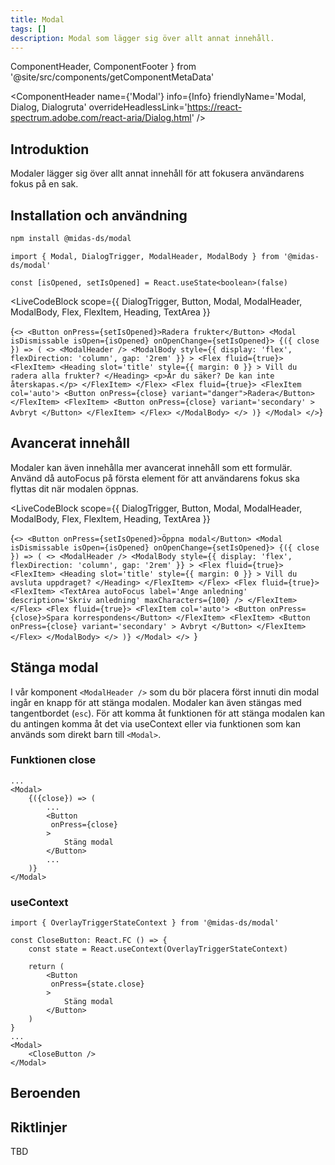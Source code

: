 ```yaml
---
title: Modal
tags: []
description: Modal som lägger sig över allt annat innehåll.
---
```


  ComponentHeader,
  ComponentFooter
} from '@site/src/components/getComponentMetaData'

<ComponentHeader
  name={'Modal'}
  info={Info}
  friendlyName='Modal, Dialog, Dialogruta'
  overrideHeadlessLink='https://react-spectrum.adobe.com/react-aria/Dialog.html'
/>

## Introduktion

Modaler lägger sig över allt annat innehåll för att fokusera användarens fokus på en sak.

## Installation och användning

```bash npm2yarn
npm install @midas-ds/modal
```

```tsx
import { Modal, DialogTrigger, ModalHeader, ModalBody } from '@midas-ds/modal'

const [isOpened, setIsOpened] = React.useState<boolean>(false)
```

<LiveCodeBlock
  scope={{
    DialogTrigger,
    Button,
    Modal,
    ModalHeader,
    ModalBody,
    Flex,
    FlexItem,
    Heading,
    TextArea
  }}
>
  {`
  <>
        <Button onPress={setIsOpened}>Radera frukter</Button>
        <Modal isDismissable isOpen={isOpened} onOpenChange={setIsOpened}>
        {({ close }) => (
        <>
            <ModalHeader />
            <ModalBody
            style={{
                display: 'flex',
                flexDirection: 'column',
                gap: '2rem'
            }}
            >
            <Flex fluid={true}>
                <FlexItem>
                    <Heading
                        slot='title'
                        style={{ margin: 0 }}
                    >
                        Vill du radera alla frukter?
                    </Heading>
                    <p>Är du säker? De kan inte återskapas.</p>
                </FlexItem>
            </Flex>
            <Flex fluid={true}>
                <FlexItem col='auto'>
                    <Button onPress={close} variant="danger">Radera</Button>
                </FlexItem>
                <FlexItem>
                    <Button
                        onPress={close}
                        variant='secondary'
                    >
                        Avbryt
                    </Button>
                </FlexItem>
            </Flex>
            </ModalBody>
        </>
        )}
    </Modal>
</>
`}
</LiveCodeBlock>

## Avancerat innehåll

Modaler kan även innehålla mer avancerat innehåll som ett formulär. Använd då autoFocus på första element för att användarens fokus ska flyttas dit när modalen öppnas.

<LiveCodeBlock
  scope={{
    DialogTrigger,
    Button,
    Modal,
    ModalHeader,
    ModalBody,
    Flex,
    FlexItem,
    Heading,
    TextArea
  }}
>
  {`<>
    <Button onPress={setIsOpened}>Öppna modal</Button>
    <Modal isDismissable isOpen={isOpened} onOpenChange={setIsOpened}>
        {({ close }) => (
            <>
                <ModalHeader />
                <ModalBody
                style={{
                    display: 'flex',
                    flexDirection: 'column',
                    gap: '2rem'
                }}
                >
                <Flex fluid={true}>
                    <FlexItem>
                    <Heading
                        slot='title'
                        style={{ margin: 0 }}
                    >
                        Vill du avsluta uppdraget?
                    </Heading>
                    </FlexItem>
                </Flex>
                <Flex fluid={true}>
                    <FlexItem>
                        <TextArea
                            autoFocus
                            label='Ange anledning'
                            description='Skriv anledning'
                            maxCharacters={100}
                        />
                    </FlexItem>
                </Flex>
                <Flex fluid={true}>
                    <FlexItem col='auto'>
                        <Button onPress={close}>Spara korrespondens</Button>
                    </FlexItem>
                    <FlexItem>
                        <Button
                            onPress={close}
                            variant='secondary'
                        >
                            Avbryt
                        </Button>
                    </FlexItem>
                </Flex>
                </ModalBody>
            </>
        )}
    </Modal>
    </>
`}
</LiveCodeBlock>

## Stänga modal

I vår komponent `<ModalHeader />` som du bör placera först innuti din modal ingår en knapp för att stänga modalen. Modaler kan även stängas med tangentbordet (`esc`).
För att komma åt funktionen för att stänga modalen kan du antingen komma åt det via useContext eller via funktionen som kan används som direkt barn till `<Modal>`.

### Funktionen close

```tsx {3,6}
...
<Modal>
    {({close}) => (
        ...
        <Button
         onPress={close}
        >
            Stäng modal
        </Button>
        ...
    )}
</Modal>
```

### useContext

```tsx {1,4,8,16}
import { OverlayTriggerStateContext } from '@midas-ds/modal'

const CloseButton: React.FC () => {
    const state = React.useContext(OverlayTriggerStateContext)

    return (
        <Button
         onPress={state.close}
        >
            Stäng modal
        </Button>
    )
}
...
<Modal>
    <CloseButton />
</Modal>
```

## Beroenden

<ComponentFooter info={Info} />

## Riktlinjer

TBD